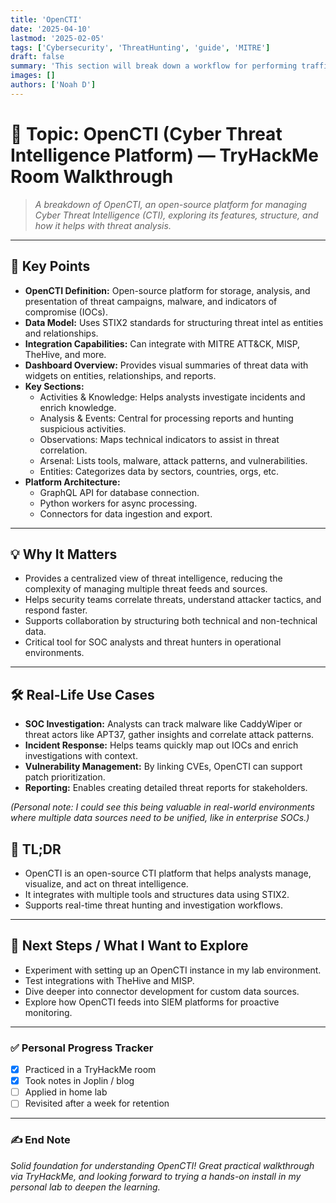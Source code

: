 ```yaml
---
title: 'OpenCTI'
date: '2025-04-10'
lastmod: '2025-02-05'
tags: ['Cybersecurity', 'ThreatHunting', 'guide', 'MITRE']
draft: false
summary: 'This section will break down a workflow for performing traffic analysis, and we will become familiar with the key components.'
images: []
authors: ['Noah D']
---
```


# 📖 Topic: OpenCTI (Cyber Threat Intelligence Platform) — TryHackMe Room Walkthrough

> _A breakdown of OpenCTI, an open-source platform for managing Cyber Threat Intelligence (CTI), exploring its features, structure, and how it helps with threat analysis._

---

## 🔑 Key Points

- **OpenCTI Definition:** Open-source platform for storage, analysis, and presentation of threat campaigns, malware, and indicators of compromise (IOCs).
- **Data Model:** Uses STIX2 standards for structuring threat intel as entities and relationships.
- **Integration Capabilities:** Can integrate with MITRE ATT&CK, MISP, TheHive, and more.
- **Dashboard Overview:** Provides visual summaries of threat data with widgets on entities, relationships, and reports.
- **Key Sections:**
  - Activities & Knowledge: Helps analysts investigate incidents and enrich knowledge.
  - Analysis & Events: Central for processing reports and hunting suspicious activities.
  - Observations: Maps technical indicators to assist in threat correlation.
  - Arsenal: Lists tools, malware, attack patterns, and vulnerabilities.
  - Entities: Categorizes data by sectors, countries, orgs, etc.
- **Platform Architecture:**
  - GraphQL API for database connection.
  - Python workers for async processing.
  - Connectors for data ingestion and export.

---

## 💡 Why It Matters

- Provides a centralized view of threat intelligence, reducing the complexity of managing multiple threat feeds and sources.
- Helps security teams correlate threats, understand attacker tactics, and respond faster.
- Supports collaboration by structuring both technical and non-technical data.
- Critical tool for SOC analysts and threat hunters in operational environments.

---

## 🛠️ Real-Life Use Cases

- **SOC Investigation:** Analysts can track malware like CaddyWiper or threat actors like APT37, gather insights and correlate attack patterns.
- **Incident Response:** Helps teams quickly map out IOCs and enrich investigations with context.
- **Vulnerability Management:** By linking CVEs, OpenCTI can support patch prioritization.
- **Reporting:** Enables creating detailed threat reports for stakeholders.

_(Personal note: I could see this being valuable in real-world environments where multiple data sources need to be unified, like in enterprise SOCs.)_

## 📝 TL;DR

- OpenCTI is an open-source CTI platform that helps analysts manage, visualize, and act on threat intelligence.
- It integrates with multiple tools and structures data using STIX2.
- Supports real-time threat hunting and investigation workflows.

---

## 🚀 Next Steps / What I Want to Explore

- Experiment with setting up an OpenCTI instance in my lab environment.
- Test integrations with TheHive and MISP.
- Dive deeper into connector development for custom data sources.
- Explore how OpenCTI feeds into SIEM platforms for proactive monitoring.

---

### ✅ Personal Progress Tracker

- [x] Practiced in a TryHackMe room
- [x] Took notes in Joplin / blog
- [ ] Applied in home lab
- [ ] Revisited after a week for retention

---

### ✍️ End Note

_Solid foundation for understanding OpenCTI! Great practical walkthrough via TryHackMe, and looking forward to trying a hands-on install in my personal lab to deepen the learning._
